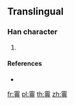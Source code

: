 {{character info/new}}
==Translingual==

===Han character===
{{Han char|rn=173|rad=雨|as=13|sn=21|four=|canj=MBTWT}}

# {{defn|Han|sort=雨13}}

====References====
* {{Han ref|kx=1379.201|dkj=42545|dj=1889.180|hdz=64080.101|uh=973B|ud=38715}}

[[fr:霻]]
[[pl:霻]]
[[th:霻]]
[[zh:霻]]
